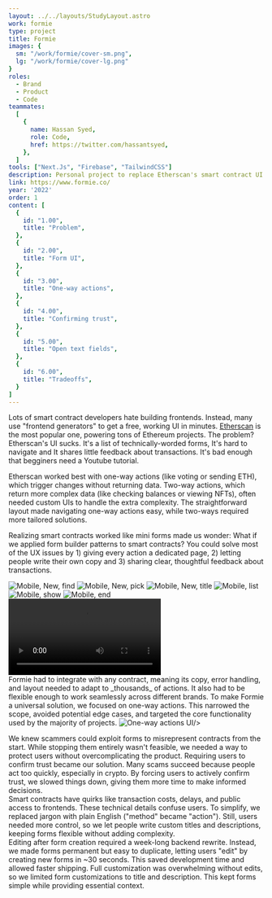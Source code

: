 ```yaml
---
layout: ../../layouts/StudyLayout.astro
work: formie
type: project
title: Formie
images: {
  sm: "/work/formie/cover-sm.png",
  lg: "/work/formie/cover-lg.png"
}
roles: 
  - Brand
  - Product
  - Code
teammates:
  [
    {
      name: Hassan Syed,
      role: Code,
      href: https://twitter.com/hassantsyed,
    },
  ]
tools: ["Next.Js", "Firebase", "TailwindCSS"]
description: Personal project to replace Etherscan's smart contract UI with an form-based design. It simplifies interactions by dedicating one page per action, enforcing trust confirmation, and supporting one-way transactions. You can customize titles and descriptions, balancing ease-of-use with security. While editing is limited, the streamlined approach earned Formie recognition as a top product by Milk Road.
link: https://www.formie.co/
year: '2022'
order: 1
content: [
  {
    id: "1.00",
    title: "Problem",
  },
  {
    id: "2.00",
    title: "Form UI",
  },
  {
    id: "3.00",
    title: "One-way actions",
  },
  {
    id: "4.00",
    title: "Confirming trust",
  },
  {
    id: "5.00",
    title: "Open text fields",
  },
  {
    id: "6.00",
    title: "Tradeoffs",
  }
]
---
```



<Section id="1.00" title='Problem' hasBorder={false}>
  <p slot="context">Lots of smart contract developers hate building frontends. Instead, many use "frontend generators" to get a free, working UI in minutes. <a href="https://etherscan.io/" target="_blank">Etherscan</a> is the most popular one, powering tons of Ethereum projects. The problem? Etherscan's UI sucks. <MarkedNumber number={1} /> It's a list of technically-worded forms, <MarkedNumber number={2} /> It's hard to navigate and <MarkedNumber number={3} /> It shares little feedback about transactions. It's bad enough that begginers need a Youtube tutorial.</p>
  <Carousel
    slides={[
      {
        id: "1.01",
        src: "/work/formie/annotated-etherscan-page.png",
        alt: "Etherscan's UI",
      },
      {
        id: "1.02",
        src: "/work/formie/research/forms/etherscan-form-ui.png",
        alt: "Etherscan's form",
      },
      {
        id: "1.03",
        src: "/work/formie/research/one-ways/mloot-flow",
        alt: "Minting mLoot",
        type: "video"
      },
      {
        id: "1.04",
        src: "/work/formie/research/one-ways/banners-flow",
        alt: "Minting Banners",
        type: "video"
      },
      {
        id: "1.05",
        src: "/work/formie/research/one-ways/rune-flow",
        alt: "Minting Runes",
        type: "video"
      },
    ]}
    span={{ base: 12, md: 8 }}
    start={{ base: 1, md: 3 }}
  >
    <Fragment slot="description">
      Etherscan worked best with one-way actions (like voting or sending ETH), which trigger changes without returning data. Two-way actions, which return more complex data (like checking balances or viewing NFTs), often needed custom UIs to handle the extra complexity. The straightforward layout made navigating one-way actions easy, while two-ways required more tailored solutions.
    </Fragment>
  </Carousel>
</Section>

<Section id="2.00" title='Form UI'>
  <p slot="context">Realizing smart contracts worked like mini forms made us wonder: What if we applied form builder patterns to smart contracts? You could solve most of the UX issues by 1) giving every action a dedicated page, 2) letting people write their own copy and 3) sharing clear, thoughtful feedback about transactions.</p>
  <Carousel
    slides={[
      {
        id: "2.01",
        type: "video",
        src: "/work/formie/walkthrough.mp4",
        alt: "Walkthrough",
      },
      {
        id: "2.02",
        src: "/work/formie/first-sketch.png",
        alt: "Sketch, idea",
      },
      {
        id: "2.03",
        src: "/work/formie/process/flow.png",
        alt: "Sketch, create flow",
      },
      {
        id: "2.04",
        src: "/work/formie/process/sketch.png",
        alt: "Sketch, form header",
      },
    ]}
    span={{ base: 12, md: 10 }}
    isPadded={{ base: false, md: true }}
    hasBorder={{ base: true, md: false }}
  />
  <Carousel
    slides={[
      {
        id: "2.05",
        src: "/work/formie/forms.png",
        alt: "List",
      },
      {
        id: "2.06",
        src: "/work/formie/new-address.png",
        alt: "New, find",
      },
      {
        id: "2.07",
        src: "/work/formie/new-method.png",
        alt: "New, pick",
      },
      {
        id: "2.08",
        src: "/work/formie/new-title-description.png",
        alt: "New, title",
      },
      {
        id: "2.09",
        src: "/work/formie/new-success.png",
        alt: "New, success",
      },
      {
        id: "2.10",
        src: "/work/formie/form.png",
        alt: "show",
      },
      {
        id: "2.11",
        src: "/work/formie/form-pending.png",
        alt: "pending",
      },
      {
        id: "2.12",
        src: "/work/formie/form-success.png",
        alt: "success",
      },
    ]}
    span={{ base: 12, md: 8 }}
    orientation="3/2"
    fit="cover"
  />
  <Carousel
    orientation="vertical"
    slides={[
      {
        id: "2.13",
        src: "/work/formie/s4.png",
        alt: "Mobile, New, find",
      },
      {
        id: "2.14",
        src: "/work/formie/s5.png",
        alt: "Mobile, New, pick",
      },
      {
        id: "2.15",
        src: "/work/formie/s6.png",
        alt: "Mobile, New, title",
      },
      {
        id: "2.16",
        src: "/work/formie/s2.png",
        alt: "Mobile, list",
      },
      {
        id: "2.17",
        src: "/work/formie/s3.png",
        alt: "Mobile, show",
      },
      {
        id: "2.18",
        src: "/work/formie/form-page-end.png",
        alt: "Mobile, end",
      },
    ]}
    classes="sm:hidden"
    fullBleed={{ base: true, lg: false }}
    isPadded={false}
  />
  <Row classes="hidden sm:grid">
    <Image
      id="2.13"
      src="/work/formie/s4.png"
      alt="Mobile, New, find"
      span={{ base: 6, md: 4 }}
      orientation="vertical"
      isFullBleed={true}
      hasBorder={false}
    />
    <Image
      id="2.14"
      src="/work/formie/s5.png"
      alt="Mobile, New, pick"
      span={{ base: 6, md: 4 }}
      orientation="vertical"
      isFullBleed={true}
      hasBorder={false}
    />
    <Image
      id="2.15"
      src="/work/formie/s6.png"
      alt="Mobile, New, title"
      span={{ base: 6, md: 4 }}
      orientation="vertical"
      isFullBleed={true}
      hasBorder={false}
    />
    <Image
      id="2.16"
      src="/work/formie/s2.png"
      alt="Mobile, list"
      span={{ base: 6, md: 4 }}
      start={{ base: 3 }}
      orientation="vertical"
      isFullBleed={true}
      hasBorder={false}
    />
    <Image
      id="2.17"
      src="/work/formie/s3.png"
      alt="Mobile, show"
      span={{ base: 6, md: 4 }}
      orientation="vertical"
      isFullBleed={true}
      hasBorder={false}
    />
    <Image
      id="2.18"
      src="/work/formie/form-page-end.png"
      alt="Mobile, end"
      span={{ base: 6, md: 4 }}
      orientation="vertical"
      isFullBleed={true}
      hasBorder={false}
    />
  </Row>
  <Video 
    id= "2.19"
    src="/work/formie/landing-page.mp4"
    alt="Landing page"
    span={{ base: 12, md: 10 }}
    isPadded={{ base: false, md: true }}
    hasBorder={{ base: true, md: false }}
  />
</Section>
<Section id="3.00" title="One-way actions">
  <Fragment slot="context">
    Formie had to integrate with any contract, meaning its copy, error handling, and layout needed to adapt to _thousands_ of actions. It also had to be flexible enough to work seamlessly across different brands. To make Formie a universal solution, we focused on one-way actions. This narrowed the scope, avoided potential edge cases, and targeted the core functionality used by the majority of projects.
  </Fragment>
  <Image
    id="3.01"
    src="/work/formie/decisions/one-way-actions.png"
    alt="One-way actions UI"
    withContainer
    span={{ base: 12, md: 8 }}
    isPadded={{ base: false, md: true }} 
		hasBorder={{ base: true, md: false }}

  />
</Section>
<Section id="4.00" title="Confirming trust" >
  <Fragment slot="context">
    We knew scammers could exploit forms to misrepresent contracts from the start. While stopping them entirely wasn't feasible, we needed a way to protect users without overcomplicating the product. Requiring users to confirm trust became our solution. Many scams succeed because people act too quickly, especially in crypto. By forcing users to actively confirm trust, we slowed things down, giving them more time to make informed decisions.
  </Fragment>
  <Carousel
    slides={[
      {
        id: "4.01",
        src: "/work/formie/decisions/trust.png",
        alt: "Confirmation checkbox",
      },
      {
        id: "4.02",
        src: "/work/formie/challenges/scam.png",
        alt: "Confirmation checkbox notes",
      },
    ]}
    span={{ base: 12, md: 8 }}
		isPadded={{ base: false, md: true }} 
		hasBorder={{ base: true, md: false }}
  />
</Section>

<Section id="5.00" title="Open text fields">
  <Fragment slot="context">
    Smart contracts have quirks like transaction costs, delays, and public access to frontends. These technical details confuse users. To simplify, we replaced jargon with plain English ("method" became "action"). Still, users needed more control, so we let people write custom titles and descriptions, keeping forms flexible without adding complexity.
  </Fragment>
  <Carousel
    slides={[
      {
        id: "5.01",
        src: "/work/formie/decisions/title-and-description.png",
        alt: "Title & description",
      },
      {
        id: "5.02",
        src: "/work/formie/challenges/explain.png",
        alt: "Title & description notes",
      },
    ]}
    span={{ base: 12, md: 8 }}
		isPadded={{ base: false, md: true }} 
		hasBorder={{ base: true, md: false }}
  />
</Section>
<Section id="6.00" title="Tradeoffs">
  <Fragment slot="context">
    Editing after form creation required a week-long backend rewrite. Instead, we made forms permanent but easy to duplicate, letting users "edit" by creating new forms in ~30 seconds. This saved development time and allowed faster shipping. Full customization was overwhelming without edits, so we limited form customizations to title and description. This kept forms simple while providing essential context.
  </Fragment>
  <Carousel
    slides={[
      {
        id: "6.01",
        src: "/work/formie/tradeoffs/no-editor/callout.png",
        alt: "No editing callout",
      },
      {
        id: "6.02",
        src: "/work/formie/tradeoffs/no-editor/new-plan.png",
        alt: "No editing callout sketch",
      },
      {
        id: "6.03",
        src: "/work/formie/tradeoffs/no-editor/one-time-message.png",
        alt: "No editing one-time message",
      },
    ]}
    span={{ base: 12, md: 8 }}
		isPadded={{ base: false, md: true }} 
		hasBorder={{ base: true, md: false }}
  />
  <Carousel
    slides={[
      {
        id: "6.04",
        src: "/work/formie/tradeoffs/only-edit-title-and-description/editor-prototype.png",
        alt: "Editior prototype",
      },
      {
        id: "6.05",
        src: "/work/formie/tradeoffs/no-editor/original-plan.png",
        alt: "Editior sketch",
      },
      {
        id: "6.06",
        src: "/work/formie/tradeoffs/only-edit-title-and-description/realization.png",
        alt: "Realization",
      },
    ]}
    span={{ base: 12, md: 8 }}
		isPadded={{ base: false, md: true }} 
		hasBorder={{ base: true, md: false }}
  />
</Section>
